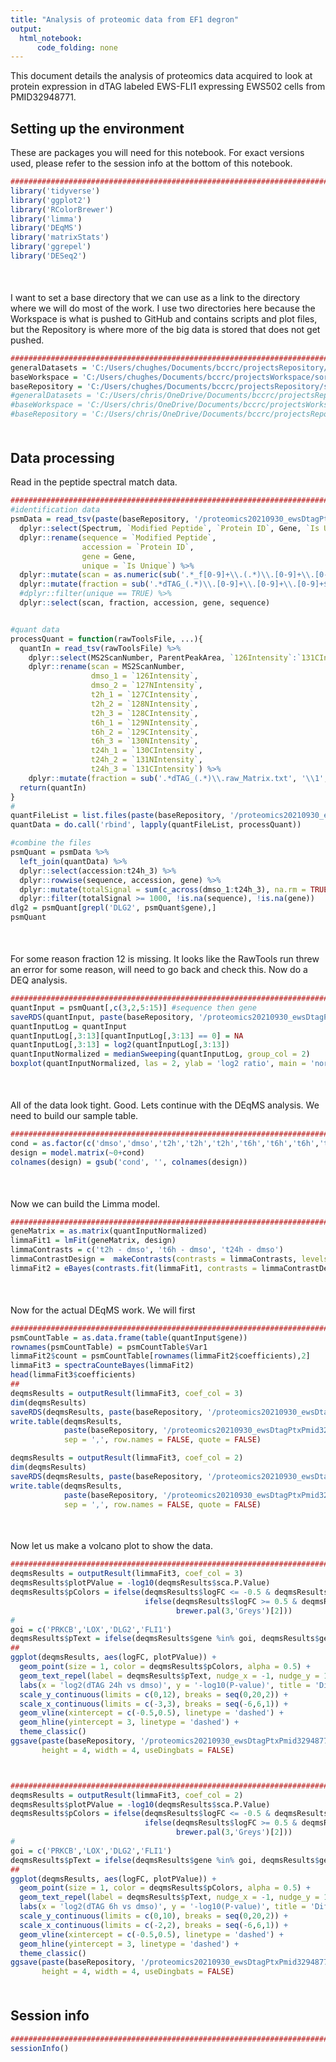 ```yaml
---
title: "Analysis of proteomic data from EF1 degron"
output:
  html_notebook:
      code_folding: none
---
```


This document details the analysis of proteomics data acquired to look at protein expression in dTAG labeled EWS-FLI1 expressing EWS502 cells from PMID32948771.

## Setting up the environment

These are packages you will need for this notebook. For exact versions used, please refer to the session info at the bottom of this notebook.

```r
##########################################################################################
library('tidyverse')
library('ggplot2')
library('RColorBrewer')
library('limma')
library('DEqMS')
library('matrixStats')
library('ggrepel')
library('DESeq2')
```

<div style="margin-bottom:50px;"></div>

I want to set a base directory that we can use as a link to the directory where we will do most of the work. I use two directories here because the Workspace is what is pushed to GitHub and contains scripts and plot files, but the Repository is where more of the big data is stored that does not get pushed.

```r
##########################################################################################
generalDatasets = 'C:/Users/chughes/Documents/bccrc/projectsRepository/generalDatasets'
baseWorkspace = 'C:/Users/chughes/Documents/bccrc/projectsWorkspace/sorensenLab/relatedToDlg2'
baseRepository = 'C:/Users/chughes/Documents/bccrc/projectsRepository/sorensenLab/relatedToDlg2'
#generalDatasets = 'C:/Users/chris/OneDrive/Documents/bccrc/projectsRepository/generalDatasets'
#baseWorkspace = 'C:/Users/chris/OneDrive/Documents/bccrc/projectsWorkspace/sorensenLab/relatedToYbx1'
#baseRepository = 'C:/Users/chris/OneDrive/Documents/bccrc/projectsRepository/sorensenLab/relatedToYbx1'
```

<div style="margin-bottom:50px;"></div>

## Data processing

Read in the peptide spectral match data.

```r
##########################################################################################
#identification data
psmData = read_tsv(paste(baseRepository, '/proteomics20210930_ewsDtagPtxPmid32948771/psm.tsv', sep = '')) %>%
  dplyr::select(Spectrum, `Modified Peptide`, `Protein ID`, Gene, `Is Unique`) %>%
  dplyr::rename(sequence = `Modified Peptide`,
                accession = `Protein ID`,
                gene = Gene,
                unique = `Is Unique`) %>%
  dplyr::mutate(scan = as.numeric(sub('.*_f[0-9]+\\.(.*)\\.[0-9]+\\.[0-9]+$', '\\1', Spectrum))) %>%
  dplyr::mutate(fraction = sub('.*dTAG_(.*)\\.[0-9]+\\.[0-9]+\\.[0-9]+$', '\\1', Spectrum)) %>%
  #dplyr::filter(unique == TRUE) %>%
  dplyr::select(scan, fraction, accession, gene, sequence)


#quant data
processQuant = function(rawToolsFile, ...){
  quantIn = read_tsv(rawToolsFile) %>%
    dplyr::select(MS2ScanNumber, ParentPeakArea, `126Intensity`:`131CIntensity`) %>%
    dplyr::rename(scan = MS2ScanNumber,
                  dmso_1 = `126Intensity`,
                  dmso_2 = `127NIntensity`,
                  t2h_1 = `127CIntensity`,
                  t2h_2 = `128NIntensity`,
                  t2h_3 = `128CIntensity`,
                  t6h_1 = `129NIntensity`,
                  t6h_2 = `129CIntensity`,
                  t6h_3 = `130NIntensity`,
                  t24h_1 = `130CIntensity`,
                  t24h_2 = `131NIntensity`,
                  t24h_3 = `131CIntensity`) %>%
    dplyr::mutate(fraction = sub('.*dTAG_(.*)\\.raw_Matrix.txt', '\\1', rawToolsFile))
  return(quantIn)
}
#
quantFileList = list.files(paste(baseRepository, '/proteomics20210930_ewsDtagPtxPmid32948771/quantFiles/', sep = ''), full.names = TRUE, pattern = '_Matrix.txt')
quantData = do.call('rbind', lapply(quantFileList, processQuant))

#combine the files
psmQuant = psmData %>%
  left_join(quantData) %>%
  dplyr::select(accession:t24h_3) %>%
  dplyr::rowwise(sequence, accession, gene) %>%
  dplyr::mutate(totalSignal = sum(c_across(dmso_1:t24h_3), na.rm = TRUE)) %>%
  dplyr::filter(totalSignal >= 1000, !is.na(sequence), !is.na(gene))
dlg2 = psmQuant[grepl('DLG2', psmQuant$gene),]
psmQuant
```

<div style="margin-bottom:50px;"></div>

For some reason fraction 12 is missing. It looks like the RawTools run threw an error for some reason, will need to go back and check this. Now do a DEQ analysis.

```r
##########################################################################################
quantInput = psmQuant[,c(3,2,5:15)] #sequence then gene
saveRDS(quantInput, paste(baseRepository, '/proteomics20210930_ewsDtagPtxPmid32948771/dataset_peptideQuantDataPreDEqMS.rds', sep = ''))
quantInputLog = quantInput
quantInputLog[,3:13][quantInputLog[,3:13] == 0] = NA
quantInputLog[,3:13] = log2(quantInputLog[,3:13])
quantInputNormalized = medianSweeping(quantInputLog, group_col = 2)
boxplot(quantInputNormalized, las = 2, ylab = 'log2 ratio', main = 'normalized TMT data')
```


<div style="margin-bottom:50px;"></div>

All of the data look tight. Good. Lets continue with the DEqMS analysis. We need to build our sample table.

```r
##########################################################################################
cond = as.factor(c('dmso','dmso','t2h','t2h','t2h','t6h','t6h','t6h','t24h','t24h','t24h'))
design = model.matrix(~0+cond) 
colnames(design) = gsub('cond', '', colnames(design))
```

<div style="margin-bottom:50px;"></div>

Now we can build the Limma model.

```r
##########################################################################################
geneMatrix = as.matrix(quantInputNormalized)
limmaFit1 = lmFit(geneMatrix, design)
limmaContrasts = c('t2h - dmso', 't6h - dmso', 't24h - dmso')
limmaContrastDesign =  makeContrasts(contrasts = limmaContrasts, levels = design)
limmaFit2 = eBayes(contrasts.fit(limmaFit1, contrasts = limmaContrastDesign))
```

<div style="margin-bottom:50px;"></div>

Now for the actual DEqMS work. We will first

```r
##########################################################################################
psmCountTable = as.data.frame(table(quantInput$gene))
rownames(psmCountTable) = psmCountTable$Var1
limmaFit2$count = psmCountTable[rownames(limmaFit2$coefficients),2]
limmaFit3 = spectraCounteBayes(limmaFit2)
head(limmaFit3$coefficients)
##
deqmsResults = outputResult(limmaFit3, coef_col = 3)
dim(deqmsResults)
saveRDS(deqmsResults, paste(baseRepository, '/proteomics20210930_ewsDtagPtxPmid32948771/dataset_deqms_t24h-dmso.rds', sep = ''))
write.table(deqmsResults, 
            paste(baseRepository, '/proteomics20210930_ewsDtagPtxPmid32948771/dataset_deqms_t24h-dmso.csv', sep = ''),
            sep = ',', row.names = FALSE, quote = FALSE)

deqmsResults = outputResult(limmaFit3, coef_col = 2)
dim(deqmsResults)
saveRDS(deqmsResults, paste(baseRepository, '/proteomics20210930_ewsDtagPtxPmid32948771/dataset_deqms_t6h-dmso.rds', sep = ''))
write.table(deqmsResults, 
            paste(baseRepository, '/proteomics20210930_ewsDtagPtxPmid32948771/dataset_deqms_t6h-dmso.csv', sep = ''),
            sep = ',', row.names = FALSE, quote = FALSE)
```
<div style="margin-bottom:50px;"></div>

Now let us make a volcano plot to show the data.

```r
##########################################################################################
deqmsResults = outputResult(limmaFit3, coef_col = 3)
deqmsResults$plotPValue = -log10(deqmsResults$sca.P.Value)
deqmsResults$pColors = ifelse(deqmsResults$logFC <= -0.5 & deqmsResults$plotPValue >= 3, brewer.pal(3,'Blues')[3],
                              ifelse(deqmsResults$logFC >= 0.5 & deqmsResults$plotPValue >= 3, brewer.pal(3,'OrRd')[3],
                                     brewer.pal(3,'Greys')[2]))
#
goi = c('PRKCB','LOX','DLG2','FLI1')
deqmsResults$pText = ifelse(deqmsResults$gene %in% goi, deqmsResults$gene, '')
##
ggplot(deqmsResults, aes(logFC, plotPValue)) +
  geom_point(size = 1, color = deqmsResults$pColors, alpha = 0.5) +
  geom_text_repel(label = deqmsResults$pText, nudge_x = -1, nudge_y = 1, max.overlaps = 1000) +
  labs(x = 'log2(dTAG 24h vs dmso)', y = '-log10(P-value)', title = 'Differential proteins') +
  scale_y_continuous(limits = c(0,12), breaks = seq(0,20,2)) +
  scale_x_continuous(limits = c(-3,3), breaks = seq(-6,6,1)) +
  geom_vline(xintercept = c(-0.5,0.5), linetype = 'dashed') +
  geom_hline(yintercept = 3, linetype = 'dashed') +
  theme_classic()
ggsave(paste(baseRepository, '/proteomics20210930_ewsDtagPtxPmid32948771/scatter_deqms_t24h-dmso.pdf', sep = ''),
       height = 4, width = 4, useDingbats = FALSE)



##########################################################################################
deqmsResults = outputResult(limmaFit3, coef_col = 2)
deqmsResults$plotPValue = -log10(deqmsResults$sca.P.Value)
deqmsResults$pColors = ifelse(deqmsResults$logFC <= -0.5 & deqmsResults$plotPValue >= 3, brewer.pal(3,'Blues')[3],
                              ifelse(deqmsResults$logFC >= 0.5 & deqmsResults$plotPValue >= 3, brewer.pal(3,'OrRd')[3],
                                     brewer.pal(3,'Greys')[2]))
#
goi = c('PRKCB','LOX','DLG2','FLI1')
deqmsResults$pText = ifelse(deqmsResults$gene %in% goi, deqmsResults$gene, '')
##
ggplot(deqmsResults, aes(logFC, plotPValue)) +
  geom_point(size = 1, color = deqmsResults$pColors, alpha = 0.5) +
  geom_text_repel(label = deqmsResults$pText, nudge_x = -1, nudge_y = 1, max.overlaps = 1000) +
  labs(x = 'log2(dTAG 6h vs dmso)', y = '-log10(P-value)', title = 'Differential proteins') +
  scale_y_continuous(limits = c(0,10), breaks = seq(0,20,2)) +
  scale_x_continuous(limits = c(-2,2), breaks = seq(-6,6,1)) +
  geom_vline(xintercept = c(-0.5,0.5), linetype = 'dashed') +
  geom_hline(yintercept = 3, linetype = 'dashed') +
  theme_classic()
ggsave(paste(baseRepository, '/proteomics20210930_ewsDtagPtxPmid32948771/scatter_deqms_t6h-dmso.pdf', sep = ''),
       height = 4, width = 4, useDingbats = FALSE)
```

<div style="margin-bottom:50px;"></div>

## Session info

```r
##########################################################################################
sessionInfo()
```
